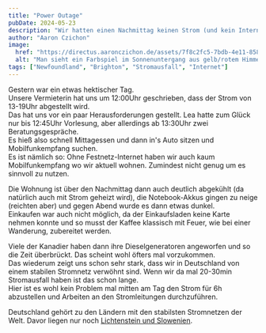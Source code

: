 ```yaml
---
title: "Power Outage"
pubDate: 2024-05-23
description: "Wir hatten einen Nachmittag keinen Strom (und kein Internet)."
author: "Aaron Czichon"
image:
  href: "https://directus.aaronczichon.de/assets/7f8c2fc5-7bdb-4e11-8588-d6dc6a116114.jpg?quality=70&width=1600"
  alt: "Man sieht ein Farbspiel im Sonnenuntergang aus gelb/rotem Himmel gemischt mit Wolken über einer Insel im Hintergrund. Davor das Meer mit einem kleinen Eisberg und weiteren Felsen im Wasser. "
tags: ["Newfoundland", "Brighton", "Stromausfall", "Internet"]
---
```



Gestern war ein etwas hektischer Tag.  
Unsere Vermieterin hat uns um 12:00Uhr geschrieben, dass der Strom von 13-19Uhr abgestellt wird.  
Das hat uns vor ein paar Herausforderungen gestellt. Lea hatte zum Glück nur bis 12:45Uhr Vorlesung, aber allerdings ab 13:30Uhr zwei Beratungsgespräche.  
Es hieß also schnell Mittagessen und dann in's Auto sitzen und Mobilfunkempfang suchen.  
Es ist nämlich so: Ohne Festnetz-Internet haben wir auch kaum Mobilfunkempfang wo wir aktuell wohnen. Zumindest nicht genug um es sinnvoll zu nutzen.

Die Wohnung ist über den Nachmittag dann auch deutlich abgekühlt (da natürlich auch mit Strom geheizt wird), die Notebook-Akkus gingen zu neige (reichten aber) und gegen Abend wurde es dann etwas dunkel.  
Einkaufen war auch nicht möglich, da der Einkaufsladen keine Karte nehmen konnte und so musst der Kaffee klassisch mit Feuer, wie bei einer Wanderung, zubereitet werden.

<DirectusImage assetId="e2077a1f-9faa-4a89-aded-d5c6a5245163.jpg" />

Viele der Kanadier haben dann ihre Dieselgeneratoren angeworfen und so die Zeit überbrückt. Das scheint wohl öfters mal vorzukommen.  
Das wiederum zeigt uns schon sehr stark, dass wir in Deutschland von einem stabilen Stromnetz verwöhnt sind. Wenn wir da mal 20-30min Stromausfall haben ist das schon lange.  
Hier ist es wohl kein Problem mal mitten am Tag den Strom für 6h abzustellen und Arbeiten an den Stromleitungen durchzuführen.

Deutschland gehört zu den Ländern mit den stabilsten Stromnetzen der Welt. Davor liegen nur noch [Lichtenstein und Slowenien](https://cubeconcepts.de/saidi-deutsches-stromnetz-weiterhin-stabil/).
